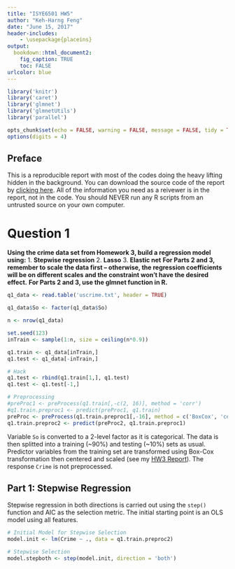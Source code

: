 ```yaml
---
title: "ISYE6501 HW5"
author: "Keh-Harng Feng"
date: "June 15, 2017"
header-includes:
    - \usepackage{placeins}
output: 
  bookdown::html_document2:
    fig_caption: TRUE
    toc: FALSE
urlcolor: blue
---
```

```r
library('knitr')
library('caret')
library('glmnet')
library('glmnetUtils')
library('parallel')

opts_chunk$set(echo = FALSE, warning = FALSE, message = FALSE, tidy = TRUE, cache = TRUE)
options(digits = 4)
```

## Preface
This is a reproducible report with most of the codes doing the heavy lifting hidden in the background. You can download the source code of the report by [clicking here](https://github.com/fengkehh/ISYE6501WK4/blob/master/HW4_Report.Rmd). All of the information you need as a reivewer is in the report, not in the code. You should NEVER run any R scripts from an untrusted source on your own computer.  

# Question 1
**Using the crime data set from Homework 3, build a regression model using:**
1. **Stepwise regression**
2. **Lasso**
3. **Elastic net**
**For Parts 2 and 3, remember to scale the data first – otherwise, the regression coefficients will be on different scales and the constraint won’t have the desired effect.**
**For Parts 2 and 3, use the glmnet function in R.**

```r
q1_data <- read.table('uscrime.txt', header = TRUE)

q1_data$So <- factor(q1_data$So)

n <- nrow(q1_data)

set.seed(123)
inTrain <- sample(1:n, size = ceiling(n*0.9))

q1.train <- q1_data[inTrain,]
q1.test <- q1_data[-inTrain,]

# Hack
q1.test <- rbind(q1.train[1,], q1.test)
q1.test <- q1.test[-1,]

# Preprocessing
#preProc1 <- preProcess(q1.train[,-c(2, 16)], method = 'corr')
#q1.train.preproc1 <- predict(preProc1, q1.train)
preProc <- preProcess(q1.train.preproc1[,-16], method = c('BoxCox', 'center', 'scale'))
q1.train.preproc2 <- predict(preProc2, q1.train.preproc1)
```

Variable `So` is converted to a 2-level factor as it is categorical. The data is then splitted into a training (~90%) and testing (~10%) sets as usual. Predictor variables from the training set are transformed using Box-Cox transformation then centered and scaled (see my [HW3 Report](https://github.com/fengkehh/ISYE6501WK3/blob/master/HW3_Report.pdf)). The response `Crime` is not preprocessed.

## Part 1: Stepwise Regression
Stepwise regression in both directions is carried out using the `step()` function and AIC as the selection metric. The initial starting point is an OLS model using all features. 

```r
# Initial Model for Stepwise Selection
model.init <- lm(Crime ~ ., data = q1.train.preproc2)

# Stepwise Selection
model.stepboth <- step(model.init, direction = 'both')
```
